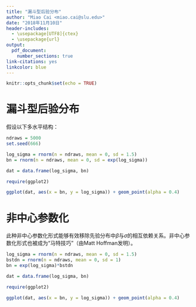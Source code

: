```yaml
---
title: "漏斗型后验分布"
author: "Miao Cai <miao.cai@slu.edu>"
date: "2018年11月10日"
header-includes:
  - \usepackage[UTF8]{ctex}
  - \usepackage{url}
output: 
  pdf_document:
    number_sections: true
link-citations: yes
linkcolor: blue
---
```


```r
knitr::opts_chunk$set(echo = TRUE)
```

# 漏斗型后验分布

假设以下多水平结构：

\begin{align*}
\log \sigma & \sim N(0, 1.5)\\
\beta_n & \sim N(0, \sigma)
\end{align*}

```r
ndraws = 5000
set.seed(666)

log_sigma = rnorm(n = ndraws, mean = 0, sd = 1.5)
bn = rnorm(n = ndraws, mean = 0, sd = exp(log_sigma))

dat = data.frame(log_sigma, bn)

require(ggplot2)

ggplot(dat, aes(x = bn, y = log_sigma)) + geom_point(alpha = 0.4)
```


# 非中心参数化

\begin{align*}
\log \sigma & \sim N(0, 1.5)\\
\beta_n^{\text{std}} & \sim N(0, 1)\\
\beta_n & = \sigma * \beta_n^{\text{std}}
\end{align*}

此种非中心参数化形式能够有效移除先验分布中$\beta$与$\sigma$的相互依赖关系。非中心参数化形式也被成为“马特技巧”（由Matt Hoffman发明）。

```r
log_sigma = rnorm(n = ndraws, mean = 0, sd = 1.5)
bstdn = rnorm(n = ndraws, mean = 0, sd = 1)
bn = exp(log_sigma)*bstdn

dat = data.frame(log_sigma, bn)

require(ggplot2)

ggplot(dat, aes(x = bn, y = log_sigma)) + geom_point(alpha = 0.4)
```



















































































































































